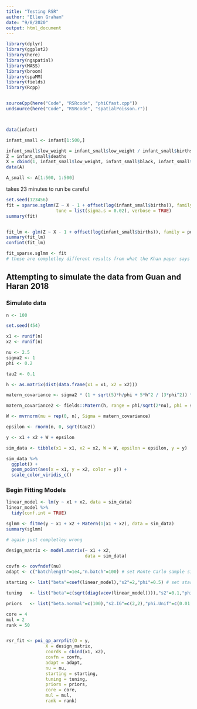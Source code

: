 ```yaml
---
title: "Testing RSR"
author: "Ellen Graham"
date: "9/8/2020"
output: html_document
---
```


```r
library(dplyr)
library(ggplot2)
library(here)
library(ngspatial)
library(MASS)
library(broom)
library(spaMM)
library(fields)
library(Rcpp)


sourceCpp(here("Code", "RSRcode", "phiCfast.cpp"))
undsource(here("Code", "RSRcode", "spatialPoisson.r"))



data(infant)
```


```r


infant_small <- infant[1:500,]

infant_small$low_weight = infant_small$low_weight / infant_small$births
Z = infant_small$deaths
X = cbind(1, infant_small$low_weight, infant_small$black, infant_small$hispanic, infant_small$gini, infant_small$affluence, infant_small$stability)
data(A)

A_small <- A[1:500, 1:500]

```

takes 23 minutes to run be careful

```r


set.seed(123456)
fit = sparse.sglmm(Z ~ X - 1 + offset(log(infant_small$births)), family = poisson, A = A_small, method = "RSR",
                   tune = list(sigma.s = 0.02), verbose = TRUE)
summary(fit)


fit_lm <- glm(Z ~ X - 1 + offset(log(infant_small$births)), family = poisson)
summary(fit_lm)
confint(fit_lm)

fit_sparse.sglmm <- fit
# these are completley different results from what the Khan paper says we should see!?!?!
```






## Attempting to simulate the data from Guan and Haran 2018


### Simulate data
```r

n <- 100

set.seed(454)

x1 <- runif(n)
x2 <- runif(n)

nu <- 2.5
sigma2 <- 1
phi <- 0.2

tau2 <- 0.1

h <- as.matrix(dist(data.frame(x1 = x1, x2 = x2)))

matern_covariance <- sigma2 * (1 + sqrt(5)*h/phi + 5*h^2 / (3*phi^2)) * exp(-1*sqrt(5)*h/phi)

matern_covariance2 <- fields::Matern(h, range = phi/sqrt(2*nu), phi = sigma2, smoothness = nu)

W <- mvrnorm(mu = rep(0, n), Sigma = matern_covariance)

epsilon <- rnorm(n, 0, sqrt(tau2))

y <- x1 + x2 + W + epsilon

sim_data <- tibble(x1 = x1, x2 = x2, W = W, epsilon = epsilon, y = y)
```


```r
sim_data %>% 
  ggplot() +
  geom_point(aes(x = x1, y = x2, color = y)) +
  scale_color_viridis_c()

```

### Begin Fitting Models

```r
linear_model <- lm(y ~ x1 + x2, data = sim_data)
linear_model %>% 
  tidy(conf.int = TRUE)
```

```r
sglmm <- fitme(y ~ x1 + x2 + Matern(1|x1 + x2), data = sim_data)
summary(sglmm)

# again just completley wrong
```

```r
design_matrix <- model.matrix(~ x1 + x2,
                              data = sim_data)

covfn <- covfndef(nu)
adapt <- c("batchlength"=1e4,"n.batch"=100) # set Monte Carlo sample size = batchlength*n.batch

starting <- list("beta"=coef(linear_model),"s2"=2,"phi"=0.5) # set starting values

tuning   <- list("beta"=c(sqrt(diag(vcov(linear_model)))),"s2"=0.1,"phi"=0.01,"w"=0.1) # set tuning parameters

priors   <- list("beta.normal"=c(100),"s2.IG"=c(2,2),"phi.Unif"=c(0.01, 1.5)) # set priors

core = 4
mul = 2
rank = 50


rsr_fit <- poi_gp_arrpfit(O = y, 
               X = design_matrix,
               coords = cbind(x1, x2), 
               covfn = covfn,
               adapt = adapt,
               nu = nu,
               starting = starting,
               tuning = tuning,
               priors = priors,
               core = core,
               mul = mul,
               rank = rank)

```

